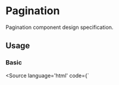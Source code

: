 
# Pagination

<p>
  Pagination component design specification.
</p>

## Usage

<p></p>

### Basic
<Canvas withSource="none">
  <Story name="basic" id="components-pagination--basic" />
</Canvas>

<Source language='html' code={`
<script>
<\/script>

<Pagination {total}/>
`}/>

### Multiple Pages
<Canvas withSource="open">
  <Story id="components-pagination--multiple-pages" />
</Canvas>

## Arguments
<ArgsTable of={Pagination} />
